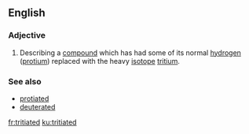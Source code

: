 ==English==

===Adjective===
{{en-adj}}

# {{context|chemistry|lang=en}} Describing a [[compound]] which has had some of its normal [[hydrogen]] ([[protium]]) replaced with the heavy [[isotope]] [[tritium]].

===See also===
* [[protiated]]
* [[deuterated]]

[[fr:tritiated]]
[[ku:tritiated]]